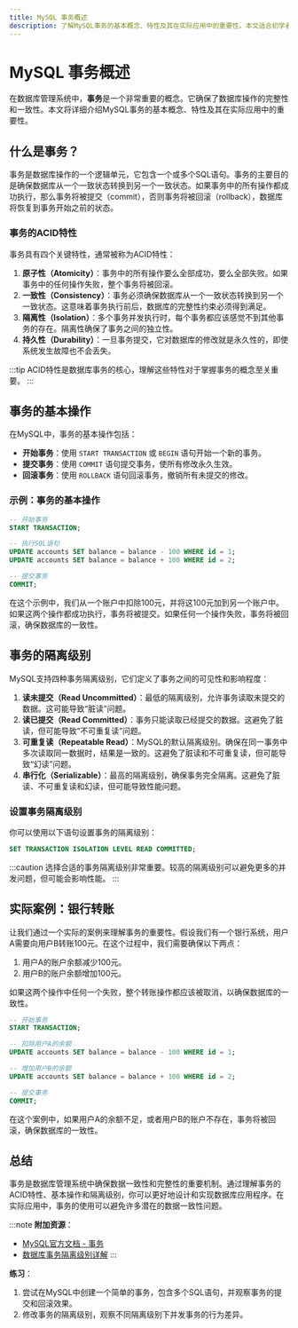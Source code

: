 ```yaml
---
title: MySQL 事务概述
description: 了解MySQL事务的基本概念、特性及其在实际应用中的重要性。本文适合初学者，将逐步讲解事务的定义、ACID特性、事务的隔离级别以及实际案例。
---
```


# MySQL 事务概述

在数据库管理系统中，**事务**是一个非常重要的概念。它确保了数据库操作的完整性和一致性。本文将详细介绍MySQL事务的基本概念、特性及其在实际应用中的重要性。

## 什么是事务？

事务是数据库操作的一个逻辑单元，它包含一个或多个SQL语句。事务的主要目的是确保数据库从一个一致状态转换到另一个一致状态。如果事务中的所有操作都成功执行，那么事务将被提交（commit），否则事务将被回滚（rollback），数据库将恢复到事务开始之前的状态。

### 事务的ACID特性

事务具有四个关键特性，通常被称为ACID特性：

1. **原子性（Atomicity）**：事务中的所有操作要么全部成功，要么全部失败。如果事务中的任何操作失败，整个事务将被回滚。
2. **一致性（Consistency）**：事务必须确保数据库从一个一致状态转换到另一个一致状态。这意味着事务执行前后，数据库的完整性约束必须得到满足。
3. **隔离性（Isolation）**：多个事务并发执行时，每个事务都应该感觉不到其他事务的存在。隔离性确保了事务之间的独立性。
4. **持久性（Durability）**：一旦事务提交，它对数据库的修改就是永久性的，即使系统发生故障也不会丢失。

:::tip
ACID特性是数据库事务的核心，理解这些特性对于掌握事务的概念至关重要。
:::

## 事务的基本操作

在MySQL中，事务的基本操作包括：

- **开始事务**：使用 `START TRANSACTION` 或 `BEGIN` 语句开始一个新的事务。
- **提交事务**：使用 `COMMIT` 语句提交事务，使所有修改永久生效。
- **回滚事务**：使用 `ROLLBACK` 语句回滚事务，撤销所有未提交的修改。

### 示例：事务的基本操作

```sql
-- 开始事务
START TRANSACTION;

-- 执行SQL语句
UPDATE accounts SET balance = balance - 100 WHERE id = 1;
UPDATE accounts SET balance = balance + 100 WHERE id = 2;

-- 提交事务
COMMIT;
```

在这个示例中，我们从一个账户中扣除100元，并将这100元加到另一个账户中。如果这两个操作都成功执行，事务将被提交。如果任何一个操作失败，事务将被回滚，确保数据库的一致性。

## 事务的隔离级别

MySQL支持四种事务隔离级别，它们定义了事务之间的可见性和影响程度：

1. **读未提交（Read Uncommitted）**：最低的隔离级别，允许事务读取未提交的数据。这可能导致“脏读”问题。
2. **读已提交（Read Committed）**：事务只能读取已经提交的数据。这避免了脏读，但可能导致“不可重复读”问题。
3. **可重复读（Repeatable Read）**：MySQL的默认隔离级别。确保在同一事务中多次读取同一数据时，结果是一致的。这避免了脏读和不可重复读，但可能导致“幻读”问题。
4. **串行化（Serializable）**：最高的隔离级别，确保事务完全隔离。这避免了脏读、不可重复读和幻读，但可能导致性能问题。

### 设置事务隔离级别

你可以使用以下语句设置事务的隔离级别：

```sql
SET TRANSACTION ISOLATION LEVEL READ COMMITTED;
```

:::caution
选择合适的事务隔离级别非常重要。较高的隔离级别可以避免更多的并发问题，但可能会影响性能。
:::

## 实际案例：银行转账

让我们通过一个实际的案例来理解事务的重要性。假设我们有一个银行系统，用户A需要向用户B转账100元。在这个过程中，我们需要确保以下两点：

1. 用户A的账户余额减少100元。
2. 用户B的账户余额增加100元。

如果这两个操作中任何一个失败，整个转账操作都应该被取消，以确保数据库的一致性。

```sql
-- 开始事务
START TRANSACTION;

-- 扣除用户A的余额
UPDATE accounts SET balance = balance - 100 WHERE id = 1;

-- 增加用户B的余额
UPDATE accounts SET balance = balance + 100 WHERE id = 2;

-- 提交事务
COMMIT;
```

在这个案例中，如果用户A的余额不足，或者用户B的账户不存在，事务将被回滚，确保数据库的一致性。

## 总结

事务是数据库管理系统中确保数据一致性和完整性的重要机制。通过理解事务的ACID特性、基本操作和隔离级别，你可以更好地设计和实现数据库应用程序。在实际应用中，事务的使用可以避免许多潜在的数据一致性问题。

:::note
**附加资源**：
- [MySQL官方文档 - 事务](https://dev.mysql.com/doc/refman/8.0/en/innodb-transaction-model.html)
- [数据库事务隔离级别详解](https://www.cnblogs.com/dolphin0520/p/3920373.html)
:::

**练习**：
1. 尝试在MySQL中创建一个简单的事务，包含多个SQL语句，并观察事务的提交和回滚效果。
2. 修改事务的隔离级别，观察不同隔离级别下并发事务的行为差异。